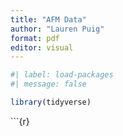 ```yaml
---
title: "AFM Data"
author: "Lauren Puig"
format: pdf
editor: visual
---
```


```r
#| label: load-packages
#| message: false

library(tidyverse)
```

\`\`\`{r}
